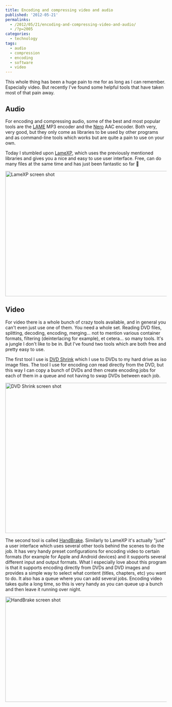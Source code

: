 ---
title: Encoding and compressing video and audio
published: '2012-05-21'
permalinks:
  - /2012/05/21/encoding-and-compressing-video-and-audio/
  - /?p=2005
categories:
  - technology
tags:
  - audio
  - compression
  - encoding
  - software
  - video
---

This whole thing has been a huge pain to me for as long as I can remember. Especially video. But recently I've found some helpful tools that have taken most of that pain away.

## Audio

For encoding and compressing audio, some of the best and most popular tools are the [LAME](https://lame.sourceforge.net/) MP3 encoder and the [Nero](https://www.nero.com/enu/company/about-nero/nero-aac-codec.php) AAC encoder. Both very, very good, but they only come as libraries to be used by other programs and as command-line tools which works but are quite a pain to use on your own.

Today I stumbled upon [LameXP](https://lamexp.sourceforge.net), which uses the previously mentioned libraries and gives you a nice and easy to use user interface. Free, can do many files at the same time and has just been fantastic so far 🙂

<img
  src="/blog/encoding-and-compressing-video-and-audio/LameXP.png"
  alt="LameXP screen shot"
  title="LameXP"
  width="540"
  height="391"
  className="aligncenter size-large wp-image-2006"
/>

## Video

For video there is a whole bunch of crazy tools available, and in general you can't even just use one of them. You need a whole set. Reading DVD files, splitting, decoding, encoding, merging... not to mention various container formats, filtering (deinterlacing for example), et cetera... so many tools. It's a jungle I don't like to be in. But I've found two tools which are both free and pretty easy to use.

The first tool I use is [DVD Shrink](https://www.dvdshrink.org) which I use to DVDs to my hard drive as iso image files. The tool I use for encoding _can_ read directly from the DVD, but this way I can copy a bunch of DVDs and then create encoding jobs for each of them in a queue and not having to swap DVDs between each job.

<img
  src="/blog/encoding-and-compressing-video-and-audio/DVDShrink.png"
  alt="DVD Shrink screen shot"
  title="DVD Shrink"
  width="540"
  height="469"
/>

The second tool is called [HandBrake](https://handbrake.fr/). Similarly to LameXP it's actually "just" a user interface which uses several other tools behind the scenes to do the job. It has very handy preset configurations for encoding video to certain formats (for example for Apple and Android devices) and it supports several different input and output formats. What I especially love about this program is that it supports encoding directly from DVDs and DVD images and provides a simple way to select what content (titles, chapters, etc) you want to do. It also has a queue where you can add several jobs. Encoding video takes quite a long time, so this is very handy as you can queue up a bunch and then leave it running over night.

<img
  src="/blog/encoding-and-compressing-video-and-audio/HandBrake.png"
  alt="HandBrake screen shot"
  title="HandBrake"
  width="540"
  height="329"
/>
